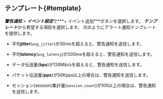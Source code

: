 ## テンプレート{#template}

***警告通知*** > ***イベント設定***で***+ イベント追加***ボタンを選択します。 ***テンプレート***から希望する項目を選択します。 次のようにアラート通知テンプレートを提供します。

- <Cmdname sid="CNT06830" className="uitext" />

  平均**jitter**(`avg_jitter`)が30msを超えると、警告通知を送信します。

- <Cmdname sid="CNT06831" className="uitext" />

  平均**latency**(`avg_latency`)が200msを超えると、警告通知を送信します。

- <Cmdname sid="CNT06832" className="uitext" />

  データ伝送量(**bps**)が128Mib/sを超えると、警告通知を送信します。

- <Cmdname sid="CNT06833" className="uitext" />

  パケット伝送量(**pps**)が50Kpps以上の場合は、警告通知を送信します。

- <Cmdname sid="CNT06834" className="uitext" />

  セッション(session)集計量(`session_count`)が100以上の場合は、警告通知を送信します。
